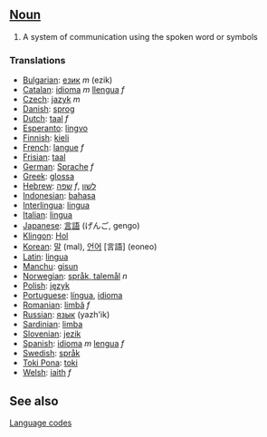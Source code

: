 ==[[Noun]]==
#A system of communication using the spoken word or symbols

===Translations===
*[[Bulgarian]]: [[език]] ''m'' (ezik)
*[[Catalan]]: [[idioma]] ''m'' [[llengua]] ''f''
*[[Czech]]: [[jazyk]] ''m''
*[[Danish]]: [[sprog]]
*[[Dutch]]: [[taal]] ''f''
*[[Esperanto]]: [[lingvo]]
*[[Finnish]]: [[kieli]]
*[[French]]: [[langue]] ''f''
*[[Frisian]]: [[taal]]
*[[German]]: [[Sprache]] ''f''
*[[Greek]]: [[glossa]]
*[[Hebrew]]: [[שפה]] ''f'', [[לשון ]]
*[[Indonesian]]: [[bahasa]]
*[[Interlingua]]: [[lingua]]
*[[Italian]]: [[lingua]]
*[[Japanese]]: [[言語]] (げんご, gengo)
*[[Klingon]]: [[Hol]]
*[[Korean]]: [[말]] (mal), [[언어]] [言語] (eoneo)
*[[Latin]]: [[lingua]]
*[[Manchu]]: [[gisun]]
*[[Norwegian]]: [[språk, talemål]] ''n''
*[[Polish]]: [[język]]
*[[Portuguese]]: [[língua]], [[idioma]]
*[[Romanian]]: [[limbă]] ''f''
*[[Russian]]: [[язык]] (yazh'ik)
*[[Sardinian]]: [[limba]]
*[[Slovenian]]: [[jezik]]
*[[Spanish]]: [[idioma]] ''m'' [[lengua]] ''f''
*[[Swedish]]: [[språk]]
*[[Toki Pona]]: [[toki]]
*[[Welsh]]: [[iaith]] ''f''


==See also==
[[Language code]]s